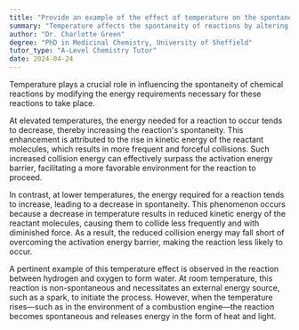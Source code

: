 ```yaml
---
title: "Provide an example of the effect of temperature on the spontaneity of different reactions"
summary: "Temperature affects the spontaneity of reactions by altering the energy required for the reaction to occur."
author: "Dr. Charlotte Green"
degree: "PhD in Medicinal Chemistry, University of Sheffield"
tutor_type: "A-Level Chemistry Tutor"
date: 2024-04-24
---
```


Temperature plays a crucial role in influencing the spontaneity of chemical reactions by modifying the energy requirements necessary for these reactions to take place.

At elevated temperatures, the energy needed for a reaction to occur tends to decrease, thereby increasing the reaction's spontaneity. This enhancement is attributed to the rise in kinetic energy of the reactant molecules, which results in more frequent and forceful collisions. Such increased collision energy can effectively surpass the activation energy barrier, facilitating a more favorable environment for the reaction to proceed.

In contrast, at lower temperatures, the energy required for a reaction tends to increase, leading to a decrease in spontaneity. This phenomenon occurs because a decrease in temperature results in reduced kinetic energy of the reactant molecules, causing them to collide less frequently and with diminished force. As a result, the reduced collision energy may fall short of overcoming the activation energy barrier, making the reaction less likely to occur.

A pertinent example of this temperature effect is observed in the reaction between hydrogen and oxygen to form water. At room temperature, this reaction is non-spontaneous and necessitates an external energy source, such as a spark, to initiate the process. However, when the temperature rises—such as in the environment of a combustion engine—the reaction becomes spontaneous and releases energy in the form of heat and light.
    